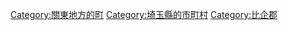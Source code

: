 {{Commonscat|Namegawa, Saitama}}
{{Catmore}}

{{DEFAULTSORT:Namegawa}}
[[Category:關東地方的町|Category:關東地方的町]]
[[Category:埼玉縣的市町村|Category:埼玉縣的市町村]]
[[Category:比企郡|Category:比企郡]]